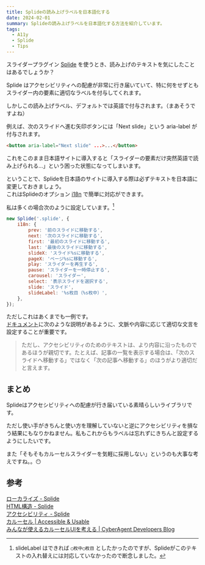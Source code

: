 ```yaml
---
title: Splideの読み上げラベルを日本語化する
date: 2024-02-01
summary: Splideの読み上げラベルを日本語化する方法を紹介しています。
tags:
  - A11y
  - Splide
  - Tips
---
```


スライダープラグイン [Splide](https://ja.splidejs.com/) を使うとき、読み上げのテキストを気にしたことはあるでしょうか？

Splide はアクセシビリティへの配慮が非常に行き届いていて、特に何をせずともスライダー内の要素に適切なラベルを付与してくれます。

しかしこの読み上げラベル、デフォルトでは英語で付与されます。（まあそうですよね）

例えば、次のスライドへ進む矢印ボタンには「Next slide」という aria-label が付与されます。

```html
<button aria-label="Next slide" ...>...</button>
```

これをこのまま日本語サイトに導入すると「スライダーの要素だけ突然英語で読み上げられる...」という困った状態になってしまいます。

ということで、Splideを日本語のサイトに導入する際は必ずテキストを日本語に変更しておきましょう。  
これはSplideのオプション [i18n](https://ja.splidejs.com/guides/i18n/) で簡単に対応ができます。

私は多くの場合次のように設定しています。[^1]

[^1]: slideLabel はできれば `◯枚中◯枚目` としたかったのですが、Splideがこのテキストの入れ替えには対応していなかったので断念しました。

```js
new Splide('.splide', {
	i18n: {
		prev: '前のスライドに移動する',
		next: '次のスライドに移動する',
		first: '最初のスライドに移動する',
		last: '最後のスライドに移動する',
		slideX: 'スライド%sに移動する',
		pageX: 'ページ%sに移動する',
		play: 'スライダーを再生する',
		pause: 'スライダーを一時停止する',
		carousel: 'スライダー',
		select: '表示スライドを選択する',
		slide: 'スライド',
		slideLabel: '%s枚目（%s枚中）',
	},
});
```

ただしこれはあくまでも一例です。  
[ドキュメント](https://ja.splidejs.com/guides/i18n/#%E3%83%86%E3%82%AD%E3%82%B9%E3%83%88%E3%81%AE%E4%BF%AE%E6%AD%A3)に次のような説明があるように、文脈や内容に応じて適切な文言を設定することが重要です。

> ただし、アクセシビリティのためのテキストは、より内容に沿ったものであるほうが親切です。たとえば、記事の一覧を表示する場合は、「次のスライドへ移動する」ではなく「次の記事へ移動する」のほうがより適切だと言えます。

## まとめ

Splideはアクセシビリティへの配慮が行き届いている素晴らしいライブラリです。

ただし使い手がきちんと使い方を理解していないと逆にアクセシビリティを損なう結果にもなりかねません。私もこれからもラベルは忘れずにきちんと設定するようにしたいです。

また「そもそもカルーセルスライダーを気軽に採用しない」というのも大事な考えですね。。😶

## 参考

[ローカライズ - Splide](https://ja.splidejs.com/guides/i18n/)  
[HTML構造 - Splide](https://ja.splidejs.com/guides/structure/)  
[アクセシビリティ - Splide](https://ja.splidejs.com/guides/accessibility/#aria%E5%B1%9E%E6%80%A7wcag-412)  
[カルーセル | Accessible & Usable](https://accessible-usable.net/2014/03/entry_140316.html)  
[みんなが使えるカルーセルUIを考える | CyberAgent Developers Blog](https://developers.cyberagent.co.jp/blog/archives/32842/)
